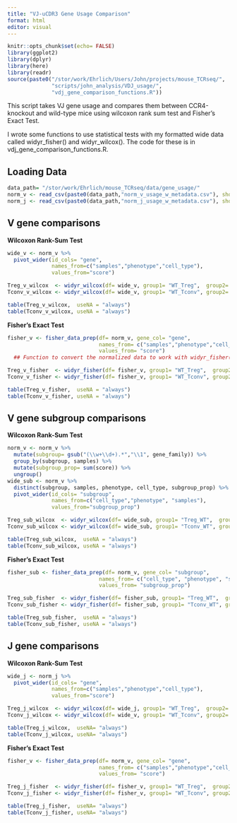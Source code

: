 ```yaml
---
title: "VJ-uCDR3 Gene Usage Comparison"
format: html
editor: visual
---
```


```r
knitr::opts_chunk$set(echo= FALSE)
library(ggplot2)
library(dplyr)
library(here)
library(readr)
source(paste0("/stor/work/Ehrlich/Users/John/projects/mouse_TCRseq/",
              "scripts/john_analysis/VDJ_usage/",
              "vdj_gene_comparison_functions.R"))
```
This script takes VJ gene usage and compares them between CCR4-knockout and wild-type mice using wilcoxon rank sum test and Fisher's Exact Test.

I wrote some functions to use statistical tests with my formatted wide data called widyr_fisher() and widyr_wilcox(). The code for these is in vdj_gene_comparison_functions.R. 

## Loading Data 
```r
data_path= "/stor/work/Ehrlich/mouse_TCRseq/data/gene_usage/"
norm_v <- read_csv(paste0(data_path,"norm_v_usage_w_metadata.csv"), show_col_types= FALSE)
norm_j <- read_csv(paste0(data_path,"norm_j_usage_w_metadata.csv"), show_col_types= FALSE)
```


## V gene comparisons

**Wilcoxon Rank-Sum Test**
```r
wide_v <- norm_v %>% 
  pivot_wider(id_cols= "gene",
              names_from=c("samples","phenotype","cell_type"),
              values_from="score")

Treg_v_wilcox  <- widyr_wilcox(df= wide_v, group1= "WT_Treg",  group2= "CCR4KO_Treg")
Tconv_v_wilcox <- widyr_wilcox(df= wide_v, group1= "WT_Tconv", group2= "CCR4KO_Tconv")

table(Treg_v_wilcox,  useNA = "always")
table(Tconv_v_wilcox, useNA = "always")
```

**Fisher's Exact Test**
```r
fisher_v <- fisher_data_prep(df= norm_v, gene_col= "gene",
                             names_from= c("samples","phenotype","cell_type"), 
                             values_from= "score")
  ## Function to convert the normalized data to work with widyr_fisher() from another project.

Treg_v_fisher  <- widyr_fisher(df= fisher_v, group1= "WT_Treg",  group2= "CCR4KO_Treg")
Tconv_v_fisher <- widyr_fisher(df= fisher_v, group1= "WT_Tconv", group2= "CCR4KO_Tconv")

table(Treg_v_fisher,  useNA = "always")
table(Tconv_v_fisher, useNA = "always")
```

## V gene subgroup comparisons

**Wilcoxon Rank-Sum Test**
```r
norm_v <- norm_v %>% 
  mutate(subgroup= gsub("(\\w+\\d+).*","\\1", gene_family)) %>% 
  group_by(subgroup, samples) %>% 
  mutate(subgroup_prop= sum(score)) %>% 
  ungroup() 
wide_sub <- norm_v %>% 
  distinct(subgroup, samples, phenotype, cell_type, subgroup_prop) %>%
  pivot_wider(id_cols= "subgroup",
              names_from=c("cell_type","phenotype", "samples"),
              values_from="subgroup_prop")

Treg_sub_wilcox  <- widyr_wilcox(df= wide_sub, group1= "Treg_WT",  group2= "Treg_CCR4KO")
Tconv_sub_wilcox <- widyr_wilcox(df= wide_sub, group1= "Tconv_WT", group2= "Tconv_CCR4KO")

table(Treg_sub_wilcox,  useNA = "always")
table(Tconv_sub_wilcox, useNA = "always")
```

**Fisher's Exact Test**
```r
fisher_sub <- fisher_data_prep(df= norm_v, gene_col= "subgroup",
                             names_from= c("cell_type", "phenotype", "samples"), 
                             values_from= "subgroup_prop")

Treg_sub_fisher  <- widyr_fisher(df= fisher_sub, group1= "Treg_WT",  group2= "Treg_CCR4KO")
Tconv_sub_fisher <- widyr_fisher(df= fisher_sub, group1= "Tconv_WT", group2= "Tconv_CCR4KO")

table(Treg_sub_fisher,  useNA = "always")
table(Tconv_sub_fisher, useNA = "always")
```

## J gene comparisons

**Wilcoxon Rank-Sum Test**
```r
wide_j <- norm_j %>% 
  pivot_wider(id_cols= "gene",
              names_from=c("samples","phenotype","cell_type"),
              values_from="score")

Treg_j_wilcox  <- widyr_wilcox(df= wide_j, group1= "WT_Treg",  group2= "CCR4KO_Treg")
Tconv_j_wilcox <- widyr_wilcox(df= wide_v, group1= "WT_Tconv", group2= "CCR4KO_Tconv")

table(Treg_j_wilcox,  useNA= "always")
table(Tconv_j_wilcox, useNA= "always")
```

**Fisher's Exact Test**
```r
fisher_v <- fisher_data_prep(df= norm_v, gene_col= "gene",
                             names_from= c("samples","phenotype","cell_type"), 
                             values_from= "score")

Treg_j_fisher  <- widyr_fisher(df= fisher_v, group1= "WT_Treg",  group2= "CCR4KO_Treg") 
Tconv_j_fisher <- widyr_fisher(df= fisher_v, group1= "WT_Tconv", group2= "CCR4KO_Tconv") 

table(Treg_j_fisher,  useNA= "always")
table(Tconv_j_fisher, useNA= "always")
```

